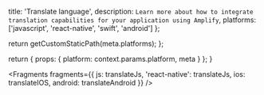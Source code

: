 
  title: 'Translate language',
  description: `Learn more about how to integrate translation capabilities for your application using Amplify`,
  platforms: ['javascript', 'react-native', 'swift', 'android']
};

  return getCustomStaticPath(meta.platforms);
};

  return {
    props: {
      platform: context.params.platform,
      meta
    }
  };
}


<Fragments
  fragments={{
    js: translateJs,
    'react-native': translateJs,
    ios: translateIOS,
    android: translateAndroid
  }}
/>
